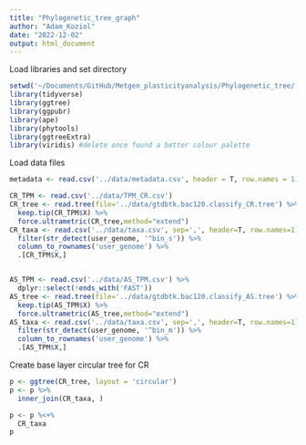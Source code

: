 ```yaml
---
title: "Phylogenetic_tree_graph"
author: "Adam_Koziol"
date: "2022-12-02"
output: html_document
---
```

Load libraries and set directory
```r
setwd('~/Documents/GitHub/Metgen_plasticityanalysis/Phylogenetic_tree/')
library(tidyverse)
library(ggtree)
library(ggpubr)
library(ape)
library(phytools)
library(ggtreeExtra)
library(viridis) #delete once found a better colour palette
```

Load data files
```r
metadata <- read.csv('../data/metadata.csv', header = T, row.names = 1)

CR_TPM <- read.csv('../data/TPM_CR.csv')
CR_tree <- read.tree(file='../data/gtdbtk.bac120.classify_CR.tree') %>%
  keep.tip(CR_TPM$X) %>%
  force.ultrametric(CR_tree,method="extend")
CR_taxa <- read.csv('../data/taxa.csv', sep=',', header=T, row.names=1) %>% 
  filter(str_detect(user_genome, '^bin_s')) %>% 
  column_to_rownames('user_genome') %>% 
  .[CR_TPM$X,]


AS_TPM <- read.csv('../data/AS_TPM.csv') %>%
  dplyr::select(!ends_with('FAST'))
AS_tree <- read.tree(file='../data/gtdbtk.bac120.classify_AS.tree') %>%
  keep.tip(AS_TPM$X) %>%
  force.ultrametric(AS_tree,method="extend")
AS_taxa <- read.csv('../data/taxa.csv', sep=',', header=T, row.names=1) %>% 
  filter(str_detect(user_genome, '^bin_m')) %>% 
  column_to_rownames('user_genome') %>% 
  .[AS_TPM$X,]
```

Create base layer circular tree for CR
```r
p <- ggtree(CR_tree, layout = 'circular')
p <- p %>% 
  inner_join(CR_taxa, )

p <- p %<+%
  CR_taxa
p
```



